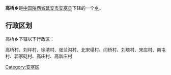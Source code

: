 {{中国乡级行政区
|行政区全称 = 高桥乡
|景观照片文件名 = 
|景观照片描述 = 
|汉语拼音 =
|其他语言 = 
|其他语言名称 = 
|位置图文件名 = 
|位置图描述 = 
|自定义图片=
|上级行政区 = [[陕西省|陕西省]][[延安市|延安市]][[安塞县|安塞县]]
|行政区类别 = [[乡级行政区|乡]]
|行政区划代码 = 
|行政区划 = 
|村委会 = 
|居委会 = 
|建置时间 = 
|领导职位 = 
|领导名称 = 
|政府驻地 = 
|毗邻 = 
|地理坐标 = 
|总面积 = 
|总人口 = 
|户籍人口 = 
|户籍人口年份 = 
|常住人口 = 
|常住人口年份 = 
|人口密度 = 
|GDP = 
|邮政编码 = 
|电话区号 = 
|官方网站 = 
|网站名称 = 
}}
'''高桥乡'''是[[中华人民共和国|中国]][[陕西省|陕西省]][[延安市|延安市]][[安塞县|安塞县]]下辖的一个[[乡级行政区|乡]]。

== 行政区划 ==
高桥乡下辖以下行政区：

高桥村、刘坪村、徐清村、张兰沟村、北宋塌村、闫桥村、刘塔村、宋庄村、南屯村、郭家砭村、高庄村、高新庄村

{{陕西小作品}}
{{安塞县行政区划}}

[[Category:安塞区|Category:安塞区]]